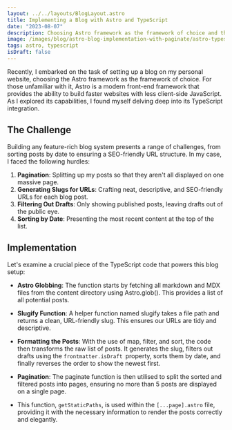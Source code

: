 ```yaml
---
layout: ../../layouts/BlogLayout.astro
title: Implementing a Blog with Astro and TypeScript
date: "2023-08-07"
description: Choosing Astro framework as the framework of choice and the learning to implement in getStaticPaths
image: /images/blog/astro-blog-implementation-with-paginate/astro-typescript.png
tags: astro, typescript
isDraft: false
---
```


Recently, I embarked on the task of setting up a blog on my personal website, choosing the Astro framework as the framework of choice. For those unfamiliar with it, Astro is a modern front-end framework that provides the ability to build faster websites with less client-side JavaScript. As I explored its capabilities, I found myself delving deep into its TypeScript integration.

## The Challenge

Building any feature-rich blog system presents a range of challenges, from sorting posts by date to ensuring a SEO-friendly URL structure. In my case, I faced the following hurdles:

1. **Pagination**: Splitting up my posts so that they aren't all displayed on one massive page.
2. **Generating Slugs for URLs**: Crafting neat, descriptive, and SEO-friendly URLs for each blog post.
3. **Filtering Out Drafts**: Only showing published posts, leaving drafts out of the public eye.
4. **Sorting by Date**: Presenting the most recent content at the top of the list.

## Implementation

Let's examine a crucial piece of the TypeScript code that powers this blog setup:

<code data-gist-id="1d6c046c0c3c69b0aac033773631501d"></code>

- **Astro Globbing**: The function starts by fetching all markdown and MDX files from the content directory using Astro.glob(). This provides a list of all potential posts.

- **Slugify Function**: A helper function named slugify takes a file path and returns a clean, URL-friendly slug. This ensures our URLs are tidy and descriptive.

- **Formatting the Posts**: With the use of map, filter, and sort, the code then transforms the raw list of posts. It generates the slug, filters out drafts using the `frontmatter.isDraft `property, sorts them by date, and finally reverses the order to show the newest first.

- **Pagination**: The paginate function is then utilised to split the sorted and filtered posts into pages, ensuring no more than 5 posts are displayed on a single page.

- This function, `getStaticPaths`, is used within the `[...page].astro` file, providing it with the necessary information to render the posts correctly and elegantly.
